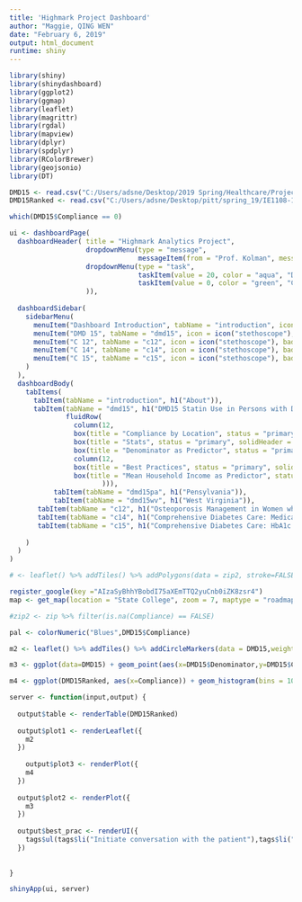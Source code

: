 ---
title: 'Highmark Project Dashboard'
author: "Maggie, QING WEN"
date: "February 6, 2019"
output: html_document
runtime: shiny
---

```{r}
library(shiny)
library(shinydashboard)
library(ggplot2)
library(ggmap)
library(leaflet)
library(magrittr)
library(rgdal)
library(mapview)
library(dplyr)
library(spdplyr)
library(RColorBrewer)
library(geojsonio)
library(DT)

DMD15 <- read.csv("C:/Users/adsne/Desktop/2019 Spring/Healthcare/Project/Measures/DMD15.csv")
DMD15Ranked <- read.csv("C:/Users/adsne/Desktop/pitt/spring_19/IE1108-1090_HealthSys/Project/Data3/DMD15Ranked.csv")
```

```{r Check Zeros}
which(DMD15$Compliance == 0)
```

```{r}
ui <- dashboardPage(
  dashboardHeader( title = "Highmark Analytics Project",
                   dropdownMenu(type = "message",
                                messageItem(from = "Prof. Kolman", message = "Your homework is due on Thursday", icon = icon("id-card-alt"), time = "22:00")),
                   dropdownMenu(type = "task",
                                taskItem(value = 20, color = "aqua", "DMD 51"),
                                taskItem(value = 0, color = "green", "C 15")
                   )),
  
  dashboardSidebar(
    sidebarMenu(
      menuItem("Dashboard Introduction", tabName = "introduction", icon = icon("dashboard")),
      menuItem("DMD 15", tabName = "dmd15", icon = icon("stethoscope"), badgeLabel = "Bad", badgeColor = "red"),
      menuItem("C 12", tabName = "c12", icon = icon("stethoscope"), badgeLabel = "OK", badgeColor = "yellow"),
      menuItem("C 14", tabName = "c14", icon = icon("stethoscope"), badgeLabel = "OK", badgeColor = "yellow"),
      menuItem("C 15", tabName = "c15", icon = icon("stethoscope"), badgeLabel = "OK", badgeColor = "yellow")
    )
  ),
  dashboardBody(
    tabItems(
      tabItem(tabName = "introduction", h1("About")),
      tabItem(tabName = "dmd15", h1("DMD15 Statin Use in Persons with Diabetes"),
              fluidRow(
                column(12,
                box(title = "Compliance by Location", status = "primary", solidHeader = T,background = "aqua",leafletOutput("plot1")),
                box(title = "Stats", status = "primary", solidHeader = T, background = "aqua", tableOutput('tbl')),
                box(title = "Denominator as Predictor", status = "primary", solidHeader = T,background = "aqua",plotOutput("plot2"))),
                column(12,
                box(title = "Best Practices", status = "primary", solidHeader = T,background = "aqua",uiOutput("best_prac")),
                box(title = "Mean Household Income as Predictor", status = "primary", solidHeader = T,background = "aqua",plotOutput("plot3"))
                       ))),
           tabItem(tabName = "dmd15pa", h1("Pensylvania")),
           tabItem(tabName = "dmd15wv", h1("West Virginia")),
       tabItem(tabName = "c12", h1("Osteoporosis Management in Women who had a Fracture")),
       tabItem(tabName = "c14", h1("Comprehensive Diabetes Care: Medical Attention for Nephropathy")),
       tabItem(tabName = "c15", h1("Comprehensive Diabetes Care: HbA1c Control (<=9%) (DYNAMIC)"))
    
    )
  )
)
```

```{r Polygon Map}
# <- leaflet() %>% addTiles() %>% addPolygons(data = zip2, stroke=FALSE,weight=2,opacity=1,color="white",smoothFactor=0.3, fillOpacity=0.8,fillColor = ~pal(zip2$Compliance),dashArray="3",highlight = highlightOptions(weight=10,color="#666",dashArray="",fillOpacity=0.6,bringToFront = FALSE),label=labels,labelOptions = labelOptions(style=list("font-weight" = "normal",padding="3px 8px"),textsize="15px",direction="auto")) %>% addCircleMarkers(data = DMD15,weight=1, fillOpacity=1, radius = 2*log10(DMD15$Denominator), clusterOptions = markerClusterOptions(), color = "black", popup = DMD15$practice_Name) %>% addLegend(pal = colorNumeric("Blues",zip2$Compliance), values = zip2$Compliance, opacity = 0.7, title = "Compliance", position = "bottomright")
```

```{r}

register_google(key ="AIzaSyBhhYBobdI75aXEmTTQ2yuCnb0iZK8zsr4")
map <- get_map(location = "State College", zoom = 7, maptype = "roadmap", source = "google", color = "color")

#zip2 <- zip %>% filter(is.na(Compliance) == FALSE)

pal <- colorNumeric("Blues",DMD15$Compliance)

m2 <- leaflet() %>% addTiles() %>% addCircleMarkers(data = DMD15,weight=1, fillOpacity=1, radius = 1.75*log(DMD15$Denominator), color = ~pal(DMD15$Compliance), popup = DMD15$practice_Name) %>% addLegend(pal = colorNumeric("Blues",DMD15$Compliance), values = DMD15$Compliance, opacity = 0.7, title = "Compliance", position = "bottomright")

m3 <- ggplot(data=DMD15) + geom_point(aes(x=DMD15$Denominator,y=DMD15$Compliance))

m4 <- ggplot(DMD15Ranked, aes(x=Compliance)) + geom_histogram(bins = 10,col="black",fill="deepskyblue3") + ggtitle("Where Do You Stand?")

server <- function(input,output) {
  
  output$table <- renderTable(DMD15Ranked)
  
  output$plot1 <- renderLeaflet({
    m2
  })
  
    output$plot3 <- renderPlot({
    m4
  })
  
  output$plot2 <- renderPlot({
    m3
  })
  
  output$best_prac <- renderUI({
    tags$ul(tags$li("Initiate conversation with the patient"),tags$li("Review purpose of the medication, and emphasize its importance"),tags$li("Strategies to improve adherence:"), "1.) recommend a 90-day supply 2.) encourage the patient to enroll in an auto-fill program 3.) suggest reminder tools such as alarms, a specific storage plan for medication")
  })
  
  
}

```

```{r}
shinyApp(ui, server)
```